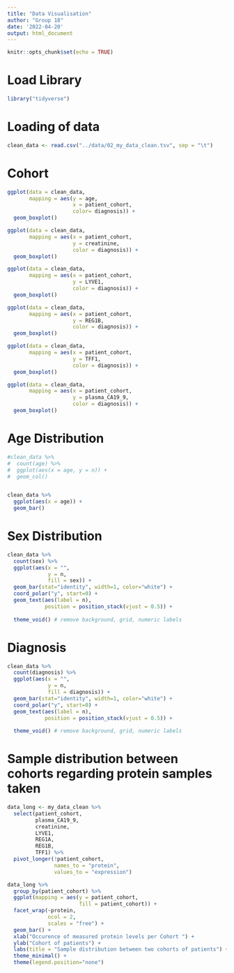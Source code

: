 ```yaml
---
title: "Data Visualisation"
author: "Group 18"
date: '2022-04-20'
output: html_document
---
```


```r
knitr::opts_chunk$set(echo = TRUE)
```

# Load Library
```r
library("tidyverse")
```

# Loading of data 
```r
clean_data <- read.csv("../data/02_my_data_clean.tsv", sep = "\t")
```

# Cohort
```r
ggplot(data = clean_data, 
       mapping = aes(y = age, 
                     x = patient_cohort, 
                     color= diagnosis)) + 
  geom_boxplot()
```


```r
ggplot(data = clean_data, 
       mapping = aes(x = patient_cohort, 
                     y = creatinine, 
                     color = diagnosis)) + 
  geom_boxplot()
```

```r
ggplot(data = clean_data, 
       mapping = aes(x = patient_cohort, 
                     y = LYVE1, 
                     color = diagnosis)) + 
  geom_boxplot()
```

```r
ggplot(data = clean_data, 
       mapping = aes(x = patient_cohort, 
                     y = REG1B, 
                     color = diagnosis)) + 
  geom_boxplot()
```

```r
ggplot(data = clean_data, 
       mapping = aes(x = patient_cohort, 
                     y = TFF1, 
                     color = diagnosis)) + 
  geom_boxplot()
```

```r
ggplot(data = clean_data, 
       mapping = aes(x = patient_cohort, 
                     y = plasma_CA19_9, 
                     color = diagnosis)) + 
  geom_boxplot()
```

# Age Distribution 
```r
#clean_data %>%
#  count(age) %>%
#  ggplot(aes(x = age, y = n)) +
#  geom_col()


clean_data %>%
  ggplot(aes(x = age)) +
  geom_bar()
```

# Sex Distribution 
```r
clean_data %>% 
  count(sex) %>% 
  ggplot(aes(x = "", 
             y = n, 
             fill = sex)) +
  geom_bar(stat="identity", width=1, color="white") +
  coord_polar("y", start=0) +
  geom_text(aes(label = n),
            position = position_stack(vjust = 0.5)) + 
  
  theme_void() # remove background, grid, numeric labels
```

# Diagnosis
```r
clean_data %>% 
  count(diagnosis) %>% 
  ggplot(aes(x = "", 
             y = n, 
             fill = diagnosis)) +
  geom_bar(stat="identity", width=1, color="white") +
  coord_polar("y", start=0) +
  geom_text(aes(label = n),
            position = position_stack(vjust = 0.5)) + 
  
  theme_void() # remove background, grid, numeric labels
```

# Sample distribution between cohorts regarding protein samples taken
```r
data_long <- my_data_clean %>% 
  select(patient_cohort, 
         plasma_CA19_9, 
         creatinine, 
         LYVE1, 
         REG1A, 
         REG1B, 
         TFF1) %>% 
  pivot_longer(!patient_cohort, 
               names_to = "protein", 
               values_to = "expression")

data_long %>%
  group_by(patient_cohort) %>%
  ggplot(mapping = aes(y = patient_cohort, 
                       fill = patient_cohort)) +
  facet_wrap(~protein, 
             ncol = 2, 
             scales = "free") +
  geom_bar() +
  xlab("Occurence of measured protein levels per Cohort ") +
  ylab("Cohort of patients") +
  labs(title = "Sample distribution between two cohorts of patients") +
  theme_minimal() +
  theme(legend.position="none")
```








